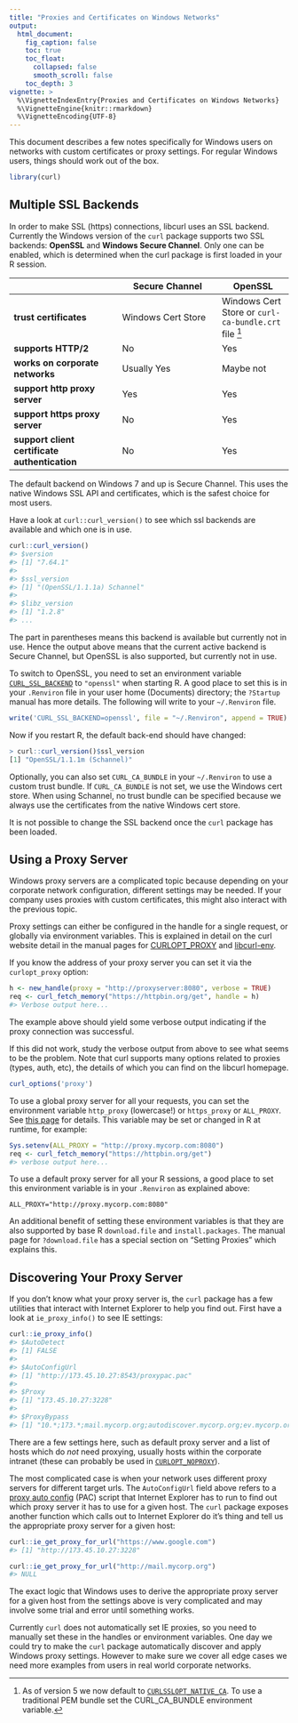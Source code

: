 ```yaml
---
title: "Proxies and Certificates on Windows Networks"
output:
  html_document:
    fig_caption: false
    toc: true
    toc_float:
      collapsed: false
      smooth_scroll: false
    toc_depth: 3
vignette: >
  %\VignetteIndexEntry{Proxies and Certificates on Windows Networks}
  %\VignetteEngine{knitr::rmarkdown}
  %\VignetteEncoding{UTF-8}
---
```


This document describes a few notes specifically for Windows users on networks with custom certificates or proxy settings. For regular Windows users, things should work out of the box.


```r
library(curl)
```


## Multiple SSL Backends

In order to make SSL (https) connections, libcurl uses an SSL backend. Currently the Windows version of the `curl` package supports two SSL backends: __OpenSSL__ and __Windows Secure Channel__. Only one can be enabled, which is determined when the curl package is first loaded in your R session. 



|                                    | Secure Channel                  | OpenSSL                |
|------------------------------------|---------------------------------|------------------------|
| __trust certificates__             | Windows Cert Store              | Windows Cert Store or `curl-ca-bundle.crt` file [^1]  |
| __supports HTTP/2__                | No                              | Yes                    |
| __works on corporate networks__    | Usually Yes                     | Maybe not                |
| __support http proxy server__             | Yes                             | Yes                    |
| __support https proxy server__            | No                              | Yes                    |
| __support client certificate authentication__     | No                              | Yes                    |

[^1]: As of version 5 we now default to [`CURLSSLOPT_NATIVE_CA`](https://curl.se/libcurl/c/CURLOPT_SSL_OPTIONS.html). To use a traditional PEM bundle set the CURL_CA_BUNDLE environment variable.

The default backend on Windows 7 and up is Secure Channel. This uses the native Windows SSL API and certificates, which is the safest choice for most users.

Have a look at `curl::curl_version()` to see which ssl backends are available and which one is in use.

```r
curl::curl_version()
#> $version
#> [1] "7.64.1"
#> 
#> $ssl_version
#> [1] "(OpenSSL/1.1.1a) Schannel"
#> 
#> $libz_version
#> [1] "1.2.8"
#> ...
```

The part in parentheses means this backend is available but currently not in use. Hence the output above means that the current active backend is Secure Channel, but OpenSSL is also supported, but currently not in use.

To switch to OpenSSL, you need to set an environment variable [`CURL_SSL_BACKEND`](https://curl.se/libcurl/c/libcurl-env.html) to `"openssl"` when starting R. A good place to set this is in your `.Renviron` file in your user home (Documents) directory; the `?Startup` manual has more details. The following will write to your `~/.Renviron` file.

```r
write('CURL_SSL_BACKEND=openssl', file = "~/.Renviron", append = TRUE)
```

Now if you restart R, the default back-end should have changed:

```r
> curl::curl_version()$ssl_version
[1] "OpenSSL/1.1.1m (Schannel)"
```

Optionally, you can also set `CURL_CA_BUNDLE` in your `~/.Renviron` to use a custom trust bundle. If `CURL_CA_BUNDLE` is not set, we use the Windows cert store. When using Schannel, no trust bundle can be specified because we always use the certificates from the native Windows cert store. 

It is not possible to change the SSL backend once the `curl` package has been loaded.

## Using a Proxy Server

Windows proxy servers are a complicated topic because depending on your corporate network configuration, different settings may be needed. If your company uses proxies with custom certificates, this might also interact with the previous topic.

Proxy settings can either be configured in the handle for a single request, or globally via environment variables. This is explained in detail on the curl website detail in the manual pages for [CURLOPT_PROXY](https://curl.se/libcurl/c/CURLOPT_PROXY.html) and [libcurl-env](https://curl.se/libcurl/c/libcurl-env.html). 

If you know the address of your proxy server you can set it via the `curlopt_proxy` option:

```r
h <- new_handle(proxy = "http://proxyserver:8080", verbose = TRUE)
req <- curl_fetch_memory("https://httpbin.org/get", handle = h)
#> Verbose output here...
```

The example above should yield some verbose output indicating if the proxy connection was successful.

If this did not work, study the verbose output from above to see what seems to be the problem. Note that curl supports many options related to proxies (types, auth, etc), the details of which you can find on the libcurl homepage. 

```r
curl_options('proxy')
```

To use a global proxy server for all your requests, you can set the environment variable `http_proxy` (lowercase!) or `https_proxy` or `ALL_PROXY`. See [this page](https://curl.se/libcurl/c/libcurl-env.html) for details. This variable may be set or changed in R at runtime, for example:

```r
Sys.setenv(ALL_PROXY = "http://proxy.mycorp.com:8080")
req <- curl_fetch_memory("https://httpbin.org/get")
#> verbose output here...
```

To use a default proxy server for all your R sessions, a good place to set this environment variable is in your `.Renviron`  as explained above:

```
ALL_PROXY="http://proxy.mycorp.com:8080"
```

An additional benefit of setting these environment variables is that they are also supported by base R `download.file` and `install.packages`. The manual page for `?download.file` has a special section on "Setting Proxies" which explains this.


## Discovering Your Proxy Server

If you don't know what your proxy server is, the `curl` package has a few utilities that interact with Internet Explorer to help you find out. First have a look at `ie_proxy_info()` to see IE settings:

```r
curl::ie_proxy_info() 
#> $AutoDetect
#> [1] FALSE
#> 
#> $AutoConfigUrl
#> [1] "http://173.45.10.27:8543/proxypac.pac"
#> 
#> $Proxy
#> [1] "173.45.10.27:3228"
#> 
#> $ProxyBypass
#> [1] "10.*;173.*;mail.mycorp.org;autodiscover.mycorp.org;ev.mycorp.org;ecms.mycorp.org"
```

There are a few settings here, such as default proxy server and a list of hosts which do _not_ need proxying, usually hosts within the corporate intranet (these can probably be used in [`CURLOPT_NOPROXY`](https://curl.se/libcurl/c/CURLOPT_NOPROXY.html)). 

The most complicated case is when your network uses different proxy servers for different target urls. The `AutoConfigUrl` field above refers to a [proxy auto config](https://en.wikipedia.org/wiki/Proxy_auto-config) (PAC) script that Internet Explorer has to run to find out which proxy server it has to use for a given host. The  `curl` package exposes another function which calls out to Internet Explorer do it's thing and tell us the appropriate proxy server for a given host:

```r
curl::ie_get_proxy_for_url("https://www.google.com")
#> [1] "http://173.45.10.27:3228"

curl::ie_get_proxy_for_url("http://mail.mycorp.org")
#> NULL
```

The exact logic that Windows uses to derive the appropriate proxy server for a given host from the settings above is very complicated and may involve some trial and error until something works.

Currently `curl` does not automatically set IE proxies, so you need to manually set these in the handles or environment variables. One day we could try to make the `curl` package automatically discover and apply Windows proxy settings. However to make sure we cover all edge cases we need more examples from users in real world corporate networks.


